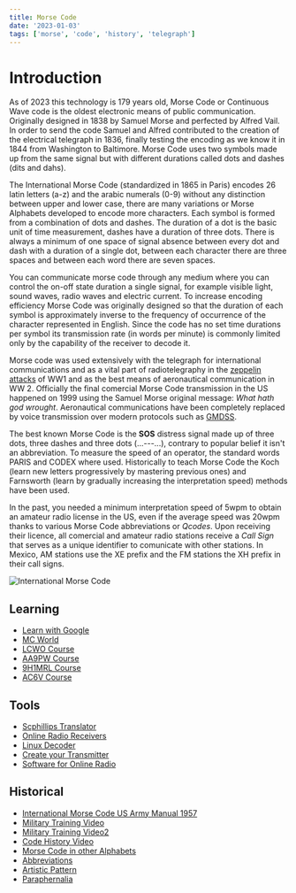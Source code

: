 ```yaml
---
title: Morse Code
date: '2023-01-03'
tags: ['morse', 'code', 'history', 'telegraph']
---
```


# Introduction #

As of 2023 this technology is 179 years old, Morse Code or Continuous Wave code is the oldest electronic means of public communication. Originally designed in 1838 by Samuel Morse and perfected by Alfred Vail. In order to send the code Samuel and Alfred contributed to the creation of the electrical telegraph in 1836, finally testing the encoding as we know it in 1844 from Washington to Baltimore. Morse Code uses two symbols made up from the same signal but with different durations called dots and dashes (dits and dahs).

The International Morse Code (standardized in 1865 in Paris) encodes 26 latin letters (a-z) and the arabic numerals (0-9) without any distinction between upper and lower case, there are many variations or Morse Alphabets developed to encode more characters. Each symbol is formed from a combination of dots and dashes. The duration of a dot is the basic unit of time measurement, dashes have a duration of three dots. There is always a minimum of one space of signal absence between every dot and dash with a duration of a single dot, between each character there are three spaces and between each word there are seven spaces.

You can communicate morse code through any medium where you can control the on-off state duration a single signal, for example visible light, sound waves, radio waves and electric current. To increase encoding efficiency Morse Code was originally designed so that the duration of each symbol is approximately inverse to the frequency of occurrence of the character represented in English. Since the code has no set time durations per symbol its transmission rate (in words per minute) is commonly limited only by the capability of the receiver to decode it. 

Morse code was used extensively with the telegraph for international communications and as a vital part of radiotelegraphy in the [zeppelin attacks](http://marconiheritage.org/ww1-air.html) of WW1 and as the best means of aeronautical communication in WW 2. Officially the final comercial Morse Code transmission in the US happened on 1999 using the Samuel Morse original message: *What hath god wrought*. Aeronautical communications have been completely replaced by voice transmission over modern protocols such as [GMDSS](https://en.wikipedia.org/wiki/Global_Maritime_Distress_and_Safety_System).

The best known Morse Code is the **SOS** distress signal made up of three dots, three dashes and three dots (...---...), contrary to popular belief it isn't an abbreviation. To measure the speed of an operator, the standard words PARIS and CODEX where used. Historically to teach Morse Code the Koch (learn new letters progressively by mastering previous ones) and Farnsworth (learn by gradually increasing the interpretation speed) methods have been used. 

In the past, you needed a minimum interpretation speed of 5wpm to obtain an amateur radio license in the US, even if the average speed was 20wpm thanks to various Morse Code abbreviations or *Qcodes*. Upon receiving their licence, all comercial and amateur radio stations receive a *Call Sign* that serves as a unique identifier to comunicate with other stations. In Mexico, AM stations use the XE prefix and the FM stations the XH prefix in their call signs.

![International Morse Code](/static/images/images/programming/gMorseCode.png)

## Learning ##

* [Learn with Google](https://morse.withgoogle.com/learn/)
* [MC World](https://morsecode.world/)
* [LCWO Course](https://lcwo.net/main)
* [AA9PW Course](https://www.aa9pw.com/morsecode/)
* [9H1MRL Course](http://www.9h1mrl.org/ukrae/arc_cd/extra/morse/index.htm)
* [AC6V Course](http://www.ac6v.com/morseaids.htm)

## Tools ##

* [Scphillips Translator](http://morsecode.scphillips.com/translator.html)
* [Online Radio Receivers](http://www.websdr.org/)
* [Linux Decoder](https://packages.debian.org/sid/xdemorse)
* [Create your Transmitter](https://github.com/AE9RB/peaberry)
* [Software for Online Radio](http://gnuradio.org/)

## Historical ##

* [International Morse Code US Army Manual 1957](https://archive.org/details/Tm11-4591957)
* [Military Training Video](https://www.youtube.com/watch?v=xsDk5_bktFo)
* [Military Training Video2](https://www.youtube.com/watch?v=iC5RQNSSZH0)
* [Code History Video](https://www.youtube.com/watch?v=xcjgm6ctzAw)
* [Morse Code in other Alphabets](http://www.dxzone.com/qsy32208-codes-of-the-world)
* [Abbreviations](http://www.hamradioqrp.com/p/cw-abbreviations.html)
* [Artistic Pattern](http://azarask.in/projects/algorithm-ink/#e0274a5c)
* [Paraphernalia](http://www.mtechnologies.com/index.html)

